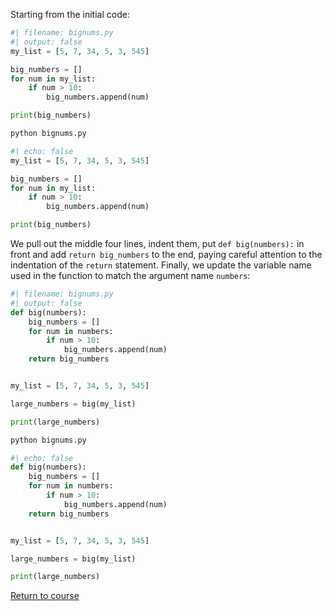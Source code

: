 Starting from the initial code:

```python
#| filename: bignums.py
#| output: false
my_list = [5, 7, 34, 5, 3, 545]

big_numbers = []
for num in my_list:
    if num > 10:
        big_numbers.append(num)

print(big_numbers)
```

```.bash
python bignums.py
```

```python
#| echo: false
my_list = [5, 7, 34, 5, 3, 545]

big_numbers = []
for num in my_list:
    if num > 10:
        big_numbers.append(num)

print(big_numbers)
```

We pull out the middle four lines, indent them, put `def big(numbers):` in front and add `return big_numbers` to the end, paying careful attention to the indentation of the `return` statement. Finally, we update the variable name used in the function to match the argument name `numbers`:

```python
#| filename: bignums.py
#| output: false
def big(numbers):
    big_numbers = []
    for num in numbers:
        if num > 10:
            big_numbers.append(num)
    return big_numbers


my_list = [5, 7, 34, 5, 3, 545]

large_numbers = big(my_list)

print(large_numbers)
```

```.bash
python bignums.py
```

```python
#| echo: false
def big(numbers):
    big_numbers = []
    for num in numbers:
        if num > 10:
            big_numbers.append(num)
    return big_numbers


my_list = [5, 7, 34, 5, 3, 545]

large_numbers = big(my_list)

print(large_numbers)
```

[Return to course](../pages/03%20Functions.qmd#exercise-bonus)

